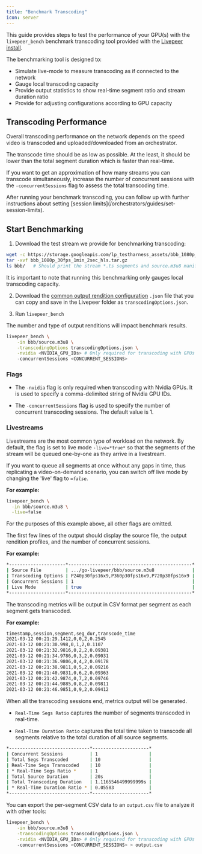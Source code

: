 ```yaml
---
title: "Benchmark Transcoding"
icon: server
---
```


This guide provides steps to test the performance of your GPU(s) with the `livepeer_bench` benchmark transcoding tool provided with the [Livepeer install](/orchestrators/guides/install-go-livepeer/).

The benchmarking tool is designed to:

- Simulate live-mode to measure transcoding as if connected to the network
- Gauge local transcoding capacity
- Provide output statistics to show real-time segment ratio and stream duration ratio
- Provide for adjusting configurations according to GPU capacity

## Transcoding Performance

Overall transcoding performance on the network depends on the speed video is transcoded and uploaded/downloaded from an orchestrator.

The transcode time should be as low as possible. At the least, it should be lower than the total segment duration which is faster than real-time.

If you want to get an approximation of how many streams you can transcode simultaneously, increase the number of concurrent sessions with the `-concurrentSessions` flag to assess the total transcoding time.

<Info>
  After running your benchmark transcoding, you can follow up with further
  instructions about setting [session
  limits](/orchestrators/guides/set-session-limits).
</Info>

## Start Benchmarking

1. Download the test stream we provide for benchmarking transcoding:

```bash
wget -c https://storage.googleapis.com/lp_testharness_assets/bbb_1080p_30fps_1min_2sec_hls.tar.gz
tar -xvf bbb_1080p_30fps_1min_2sec_hls.tar.gz
ls bbb/   # Should print the stream *.ts segments and source.m3u8 manifest
```

<Info>
  It is important to note that running this benchmarking only gauges local
  transcoding capacity.
</Info>

2. Download the [common output rendition configuration](https://github.com/livepeer/go-livepeer/blob/master/cmd/livepeer_bench/transcodingOptions.json) `.json` file that you can copy and save in the Livepeer folder as `transcodingOptions.json`.

1. Run `livepeer_bench`

The number and type of output renditions will impact benchmark results.

```bash
livepeer_bench \
    -in bbb/source.m3u8 \
    -transcodingOptions transcodingOptions.json \
    -nvidia <NVIDIA_GPU_IDs> # Only required for transcoding with GPUs
    -concurrentSessions <CONCURRENT_SESSIONS>
```

### Flags

- The `-nvidia` flag is only required when transcoding with Nvidia GPUs. It is used to specify a comma-delimited string of Nvidia GPU IDs.

- The `-concurrentSessions` flag is used to specify the number of concurrent transcoding sessions. The default value is 1.

### Livestreams

Livestreams are the most common type of workload on the network. By default, the flag is set to live mode `-live=*true*` so that the segments of the stream will be queued one-by-one as they arrive in a livestream.

If you want to queue all segments at once without any gaps in time, thus replicating a video-on-demand scenario, you can switch off live mode by changing the 'live' flag to _`=false`_.

**For example:**

```bash
livepeer_bench \
  -in bbb/source.m3u8 \
  -live=false
```

<Info>
  For the purposes of this example above, all other flags are omitted.
</Info>

The first few lines of the output should display the source file, the output rendition profiles, and the number of concurrent sessions.

**For example:**

```bash
*---------------------*----------------------------------------------*
| Source File         | .../go-livepeer/bbb/source.m3u8              |
| Transcoding Options | P240p30fps16x9,P360p30fps16x9,P720p30fps16x9 |
| Concurrent Sessions | 1                                            |
| Live Mode           | true                                         |
*---------------------*----------------------------------------------*
```

The transcoding metrics will be output in CSV format per segment as each segment gets transcoded.

**For example:**

```bash
timestamp,session,segment,seg_dur,transcode_time
2021-03-12 00:21:29.1412,0,0,2,0.2545
2021-03-12 00:21:30.998,0,1,2,0.1107
2021-03-12 00:21:32.9816,0,2,2,0.09381
2021-03-12 00:21:34.9786,0,3,2,0.09031
2021-03-12 00:21:36.9806,0,4,2,0.09178
2021-03-12 00:21:38.9811,0,5,2,0.09216
2021-03-12 00:21:40.9831,0,6,2,0.09363
2021-03-12 00:21:42.9874,0,7,2,0.09746
2021-03-12 00:21:44.9885,0,8,2,0.09811
2021-03-12 00:21:46.9851,0,9,2,0.09412
```

When all the transcoding sessions end, metrics output will be generated.

- `Real-Time Segs Ratio` captures the number of segments transcoded in real-time.

- `Real-Time Duration Ratio` captures the total time taken to transcode all segments relative to the total duration of all source segments.

```bash
*------------------------------*---------------------*
| Concurrent Sessions          | 1                   |
| Total Segs Transcoded        | 10                  |
| Real-Time Segs Transcoded    | 10                  |
| * Real-Time Segs Ratio *     | 1                   |
| Total Source Duration        | 20s                 |
| Total Transcoding Duration   | 1.1165546499999999s |
| * Real-Time Duration Ratio * | 0.05583             |
*------------------------------*---------------------*
```

You can export the per-segment CSV data to an `output.csv` file to analyze it with other tools:

```bash
livepeer_bench \
    -in bbb/source.m3u8 \
    -transcodingOptions transcodingOptions.json \
    -nvidia <NVIDIA_GPU_IDs> # Only required for transcoding with GPUs
    -concurrentSessions <CONCURRENT_SESSIONS> > output.csv
```
